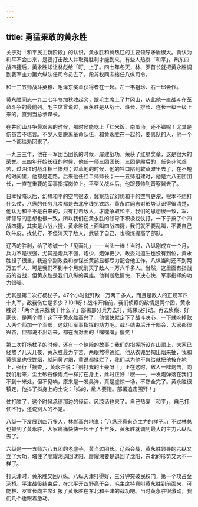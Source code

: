 ```yaml
---
---
---
```

title: 勇猛果敢的黄永胜
---




关于对「和平民主新阶段」的认识，黄永胜和冀热辽的主要领导矛盾很大。黄认为和平不会白来，是要打击敌人并取得胜利才能到来，有些人热衷「和平」。热东四战四捷后，黄永胜却让林彪给「盯」上了。四七年冬天，林、罗首长就把黄永胜调到我军主力第六纵队任司令员去了，段苏权同志接任八纵司令。



和一三五师战斗英锥、毛泽东奖章获得者在一起。左一韦袓珍、右一邱会作。

黄永胜同志一九二七年参加秋收起义，跟毛主席上了井冈山，从此他一直战斗在革命斗争的最前列。毛主席曾说过，黄永胜是从战士、班长、排长、连长一级一级上来的，直到当总参谋长。

在井冈山斗争最艰苦的时候，那时侯能吃上「红米饭、南瓜汤」还不错呢！尤其是伤员苦不堪言。不少人要脱离革命队伍，和黄永胜在一起的，要离队的人，他一个一个都给劝回来了。

一九三三年，他在一军团当团长的时候，屡建战功，荣获了红星奖章，这是很大的荣誉。三四年开始长征的时候，他任一师三团团长，三团是殿后的，任务非常艰苦，过湘江时战斗相当惨烈；过草地的时候，他的牲口陷到软草滩里去了，在不短的时间里，他都是走路。后来他任红二师师长；一一五师组建时，他是六八五团团长，一直在重要的军事指挥岗位上。平型关战斗后，他跟聂帅到晋察冀去了。

日本投降以后，幻想和平的空气很浓，冀察热辽幻想和平的空气更浓，根本不想打什么仗，八纵的任务几次都是去北宁线扒铁路。黄永胜同志对形势认识得很清楚，他认为和平不是白来的，只有打击敌人，才能争取和平，我们的思想很一致，军、师领导的思想也很一致，所以我们在黄永胜的领导下积极找仗打，一下子搞了个四战四捷，其实是六战六捷，黄永胜说上面叫四战四捷，我们就不要乱叫，不要自己吹牛皮。找仗打，不但消灭了敌人，武装了自己，也锻炼提高了部队。

辽西的胜利，给了陈诚一个「见面礼」——当头一棒！当时，八纵刚成立一个月，兵力不是很强，尤其是炮兵不强，炮少，炮弹更少。政委刘道生也没有到位，黄永胜担子很重，我这个副政委和参谋长黄鹄显都尽力配合他工作。八纵当时还不到两万五千人，可是我们不到半个月就消灭了敌人一万六千多人。当然，这里面有指战员的奋战，但黄永胜是我们八纵的英雄。他判断敌情快，下决心快，军事指挥的功力很强。

尤其是第二次打杨杖子，47个小时就歼敌一万两千多人，而且是敌人的正规军四十九军，敌我伤亡是多少？10:1呀！战斗开始前，我们侦察的敌情是两个团，黄永胜说：「两个团来找我干什么？」部署部分兵力去打，结果没打动。再去侦察，好家伙，是两个师！这下子黄永胜高兴了，他很快就定下了战斗决心，一下就吃掉敌人两个师加一个军部，这就叫军事指挥的功力吧。战斗结束后开干部会，大家都很兴奋，但都说不出话来，都在面对面的「嘿嘿嘿」傻笑！

第二次打杨杖子的时候，还有一个惊险的故事：我们的指挥所设在山顶上，大家已经熬了几天几夜，黄永胜最为辛苦，两眼熬得通红，他从衣兜里掏出烟来抽，我和黄鹄显也很馋烟，就问黄讨烟，黄说都揉烂了，我们以为他不肯给就把他按在地上，强行「搜查」，黄永胜说：「别打我的土豪呀！」正在这时，敌人一阵炮击，向我们射来，尘土砂石像雨点一样打在身上，此时正好「嗖——」一发炮弹落在我们不到十米处，但不见响，原来是一发臭弹，真是虚惊一场，不然全完了。黄永胜很镇定，他抖了抖身上的土说：「妈的，敌人要跑。部署追击围歼！」

仗打胜了，这个时候承德那边的怪话、风凉话也来了。自己热爱「和平」，自己打仗不行，还说别人的不是。

八纵一下发展到四万多人，林彪高兴地说：「八纵还真有点主力的样子。」不过林总也抓到了黄永胜，大家痛痛快快一起干了半年多，黄永胜就调到最大的主力六纵队去了。

六纵是一一五师六八五团的老底子，黄当过团长。辽西会战，黄永胜领导的六纵又立了大功，堵住了廖耀湘退回沈阳，廖耀湘要是退回了沈阳，东北的形势又大不一样了。

打天津时，黄永胜又回八纵。八纵天津打得好，三分钟突破民权门，第一个攻占金汤桥。平津战役结束后，在北平开四野高干会，毛主席特意叫黄永胜到前面来，可能林、罗首长向主席汇报了黄永胜在东北和平津的战功吧。当时黄永胜很激动，我们几个也跟着激动。